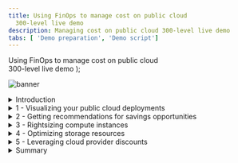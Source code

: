 ```yaml
---
title: Using FinOps to manage cost on public cloud
  300-level live demo
description: Managing cost on public cloud 300-level live demo
tabs: [ 'Demo preparation', 'Demo script']
---
```


  <span>
    Using FinOps to manage cost on public cloud <br/> 300-level live demo
  </span> );

![banner](./images/finops-300-script-banner.jpg)

<span id="top"></span>

<details>
<summary>Introduction</summary>
<br/>

Gen-Z Bank is a financial services platform catering primarily to millennials. The bank has just wrapped up its cloud migration initiative. All mission-critical workloads were successfully lifted-and-shifted to AWS, Azure, or Google Cloud Platform (GCP). However, this transition has resulted in soaring cloud costs, and the bank's monthly cloud bills have been getting regular executive attention from the financial team. The CIO has formed a new FinOps group to address the issue.

<br/>

In this demo, I’ll show you how the IBM Turbonomic platform helps the FinOps team at Gen-Z Bank control their cloud costs.

<br/>

The demo is divided into four sections:

<br/>

1) Getting a global view of multi-cloud costs and savings opportunities <br/>
2) Rightsizing compute instances <br/>
3) Optimizing storage volumes <br/>
4) Leveraging cloud provider discounts <br/>

<br/>

Let’s start with some basics. In the public cloud pricing model, the total spend is calculated by multiplying the resources you're consuming by the rate you're paying. Therefore, cloud cost savings can be realized by either reducing consumption or lowering your rate.

<br/>

Let’s look at how Turbonomic can help with both.

<br/>

(Demo intro slides <a href="https://ibm.box.com/s/i18u1myz37fb4r2b5ia9yh10zk1aa9tk" target="_blank" rel="noreferrer">here</a>)

<br/>

(Printer-ready PDF of demo script <a href="https://ibm.box.com/s/9jrpatc44qkt2ywycldaamntt1toqz4y" target="_blank" rel="noreferrer">here</a>)

<br/>

**[Go to top](#top)**

</details>

<details>

<summary>1 - Visualizing your public cloud deployments</summary>

<br/>

| **1.1** | **Get visibility into the cloud deployment** |
| :--- | :--- |
| **Narration** | Before the bank can do any cost optimization, they must get a global view into their workloads. Turbonomic automatically creates a service graph that models the dynamic relationships of the workloads and their dependent infrastructure layers. This provides a full stack view from the application down to all the dependent cloud resources. <br/><br/> Let's look at the cloud view, which combines all our accounts on public cloud providers (AWS, Azure, and GCP). |
| **Action** &nbsp; 1.1.1 | After logging in to the **Turbonomic** instance, select the **CLOUD** view and point out the types of entities, as highlighted in the screenshot and narration below. <br/><br/><img src="https://raw.githubusercontent.com/ibm-garage-tsa/platinum-demos/master/src/pages/300-watson-aiops-using-finops-to-manage-cost-on-public-cloud/images/1-1-1-B.png" width="800" /> |
| **Narration** | There are three types of entities: <br/><br/> • Entities that represent the *application workload* (1) <br/> • Entities that represent the *container platform* (2) <br/> • Entities related to the *cloud services* (i.e., compute instances, storage volumes, Platform-as-a-Service (PaaS) services) (3) <br/><br/> Since the bank is dealing with the cloud, let’s start by examining the 'Region' entity. A Region is a logical grouping of physical data centers (Zones) that are in close geographic proximity. A 'Region' is comprised of one or more of these Zones. A 'Zone' represents an Availability Zone in your public cloud account or subscription. In the language of public clouds, a Zone is a data center. <br/><br/> The current view shows there are 90 Regions and 173 Availability Zones. |
| **Action** &nbsp; 1.1.2 | Select the **Region** entity. <br/><br/><img src="https://raw.githubusercontent.com/ibm-garage-tsa/platinum-demos/master/src/pages/300-watson-aiops-using-finops-to-manage-cost-on-public-cloud/images/1-1-2-A.png" width="400" /> |
| **Narration** | Let’s get a high-level understanding of the geographic spread of the bank's workloads across these regions. |
| **Action** &nbsp; 1.1.3 | Click **LIST OF REGIONS**. <br/><br/><img src="https://raw.githubusercontent.com/ibm-garage-tsa/platinum-demos/master/src/pages/300-watson-aiops-using-finops-to-manage-cost-on-public-cloud/images/1-1-5-A.png" width="400" /> |
| **Narration** | This dashboard lists out the various regions from the cloud providers (AWS, Azure, and GCP), along with the workloads running in a given region. Let’s take a look at the AWS workloads. |
| **Action** &nbsp; 1.1.4 | Click the **FILTER** icon. <br/><br/><img src="https://raw.githubusercontent.com/ibm-garage-tsa/platinum-demos/master/src/pages/300-watson-aiops-using-finops-to-manage-cost-on-public-cloud/images/1-1-4.png" width="100" /> |
| **Action** &nbsp; 1.1.5 | Set the filter to: **Cloud Provider** (1), **equals** (2), and **AWS** (3). Click **APPLY** (4). <br/><br/><img src="https://raw.githubusercontent.com/ibm-garage-tsa/platinum-demos/master/src/pages/300-watson-aiops-using-finops-to-manage-cost-on-public-cloud/images/1-1-7-A.png" width="800" /> |
| **Action** &nbsp; 1.1.6 | Point out the spread of the workloads across the various cloud regions, as highlighted in the screenshot and narration below. <br/><br/><img src="https://raw.githubusercontent.com/ibm-garage-tsa/platinum-demos/master/src/pages/300-watson-aiops-using-finops-to-manage-cost-on-public-cloud/images/1-1-8-A.png" width="800" /> |
| **Narration** | We see that most workloads are concentrated primarily in three regions: US East Ohio (1), US East Northern Virginia (2), and US West Oregon (3). There are also several regions that contain no (or minimal) running workloads. This information is important because it can help the bank make decisions about consolidating workloads in a given region and purchasing pre-paid volume discounts, such as regional or zonal reserved instances (RIs), for maximum financial benefit. |
| **Action** &nbsp; 1.1.7 | Click **X** to exit the **Cloud:  Regions** view. <br/><br/><img src="https://raw.githubusercontent.com/ibm-garage-tsa/platinum-demos/master/src/pages/300-watson-aiops-using-finops-to-manage-cost-on-public-cloud/images/1-1-6.png" width="50" /> |
| **Narration** | Now that we're back in the default global cloud view, let’s examine the various summary dashboards. |

<br/>

**[Go to top](#top)**

</details>

<details>

<summary>2 - Getting recommendations for savings opportunities</summary>

<br/>

| **2.1** | **Identify the highest spending accounts** |
| :--- | :--- |
| **Narration** | Before the bank can make any cloud cost optimization decisions, they must understand several aspects of the cloud deployment. Turbonomic dynamically synthesizes a set of useful executive dashboards that help the bank better focus their cost optimization efforts. Doing this manually and continuously would be unscalable and inefficient. <br/><br/> Let’s take a look at some of these dashboards. |
| **Action** &nbsp; 2.1.1 | In the **EA - Development** row of the **Top Accounts** dashboard, point out the values under the **30-Day Cost** (1) and **Potential Savings** (2) columns. <br/><br/> <InlineNotification>Since this is a live application, you may not see the exact same view (this caveat applies to the rest of the demo). In any case, select the row that has both the <strong>30-Day Cost</strong> and <strong>Potential Savings</strong> columns populated. </InlineNotification> <br/> <img src="https://raw.githubusercontent.com/ibm-garage-tsa/platinum-demos/master/src/pages/300-watson-aiops-using-finops-to-manage-cost-on-public-cloud/images/1-2-1-A.png" width="800" /> |
| **Narration** | The 'Top Accounts' dashboard lists the bank's most utilized public cloud accounts and their monthly costs. Taking the recommended actions can result in a large potential savings (10% in the case of this demo, but it could easily be substantially more). Saving 10-30% in a large-scale cloud environment can yield huge savings. |

<br/>

| **2.2** | **Receive recommendations for potential savings opportunities** |
| :--- | :--- |
| **Action** &nbsp; 2.2.1 | In the **Potential Savings** dashboard, point out the **total monthly potential savings** (inside the donut chart) (1) and the **breakdown list** (2). <br/><br/> <InlineNotification>The numbers may be small in this case, as this is a demo environment. The potential savings in a real customer environment are significant. </InlineNotification> <br/> <img src="https://raw.githubusercontent.com/ibm-garage-tsa/platinum-demos/master/src/pages/300-watson-aiops-using-finops-to-manage-cost-on-public-cloud/images/1-2-2-B.png" width="800" /> |
| **Narration** | The number inside the donut chart provides the bank an estimate of the total potential monthly savings. In the breakdown list on the right, we see that the bulk of these savings can be realized by: A) rightsizing compute instances, B) buying reserved instances, C) rightsizing storage capacity, and D) eliminating waste. <br/><br/> Let’s take a closer look at each of these savings opportunities. |

<br/>

**[Go to top](#top)**

</details>

<details>

<summary>3 - Rightsizing compute instances</summary>

<br/>

| **3.1** | **Analyze a rightsizing recommendation** |
| :--- | :--- |
| **Narration** | Compute resources are often the biggest line item on a cloud bill – they can total as much as 50% of the total bill. Hence, it makes sense that the bank starts their FinOps initiative by optimizing their compute resources. <br/><br/> In the language of Turbonomic, optimizing compute resources and scaling virtual machines mean the same thing. Lift-and-shift cloud migration strategies typically employ the legacy on-prem model of grossly oversizing their resources. The elastic scaling of the cloud, however, now enables the ability to continuously balance capacity and demand in real time, yielding higher cost efficiency. <br/><br/> Let’s start by exploring the potential savings that can be realized by scaling virtual machines. |
| **Action** &nbsp; 3.1.1 | Click **SHOW ALL** on the **Potential Savings** dashboard. <br/><br/><img src="https://raw.githubusercontent.com/ibm-garage-tsa/platinum-demos/master/src/pages/300-watson-aiops-using-finops-to-manage-cost-on-public-cloud/images/2-1-1-A.png" width="500" /> |
| **Action** &nbsp; 3.1.2 | Select **Virtual Machines** under the **SCALE** category, and point out the details on the **Potential Savings** dashboard, as highlighted in the screenshot and narration below. <br/><br/><img src="https://raw.githubusercontent.com/ibm-garage-tsa/platinum-demos/master/src/pages/300-watson-aiops-using-finops-to-manage-cost-on-public-cloud/images/2-1-2-A.png" width="800" /> |
| **Narration** | This dashboard categorizes the specific actions the bank can take to realize their potential savings. Note that the savings actions are classified into three categories: <br/><br/> • *Scale* (1): Identifies cost reductions that can be achieved by addressing overprovisioning of compute instances <br/> • *Delete* (2): Provides recommendations to get rid of unattached storage (we'll talk more about storage in the next section of this demo) <br/> • *Buy* (3): Recommends the purchase of highly discounted reserved instances to obtain significantly discounted pricing (we'll talk more about RIs in the last section of this demo) <br/><br/> In this view, the 'Total Savings' represents the cost reduction the bank can gain by accepting and executing all the recommended 'Scale Virtual Machines' actions. <br/><br/> Let’s examine the details behind the first virtual machine scaling action. |
| **Action** &nbsp; 3.1.3 | Click **DETAILS** on the first row. <br/><br/> <img src="https://raw.githubusercontent.com/ibm-garage-tsa/platinum-demos/master/src/pages/300-watson-aiops-using-finops-to-manage-cost-on-public-cloud/images/2-1-3-A.png" width="800" /> |
| **Action** &nbsp; 3.1.4 | Point out the **Action Details**, as highlighted in the screenshot and narration below. <br/><br/> <InlineNotification>Do <strong>NOT</strong> click the <strong>EXECUTE ACTION</strong> button, as this is a shared demo environment. </InlineNotification> <br/><img src="https://raw.githubusercontent.com/ibm-garage-tsa/platinum-demos/master/src/pages/300-watson-aiops-using-finops-to-manage-cost-on-public-cloud/images/2-1-4-A.png" width="800" /> |
| **Narration** | The current instance [*m5.4xlarge EC2*] is highly underutilized based on the 30-day observation period (1). Turbonomic makes a recommendation to scale down to a different instance [*r5a.2xlarge*] (2). If this action is taken, the instance utilization will increase from 16% to 31.6% (3), and there will be no change in the memory utilization (4). Making the recommended change will decrease the on-demand price (5) and on-demand monthly cost (6). This would result in an approximate monthly savings of $230.57 for this one instance (7). [*Since this is a live application, your savings numbers and percentages may vary slightly.*] <br/><br/> To understand how Turbonomic derived the on-demand price, on-demand monthly cost, and savings, let's use Amazon's AWS EC2 On-Demand Pricing Calculator. |
| **Action** &nbsp; 3.1.5 | Click <a href="https://aws.amazon.com/ec2/pricing/on-demand/" target="_blank" rel="noreferrer">here</a> to get to Amazon's **AWS EC2 On-Demand Pricing Calculator** (this will open in a new tab). Fill out the **On-Demand Plans for Amazon EC2** form with the following data: <br/><br/> 1. **Location Type**: AWS Region <br/> 2. **Region**: US East (N. Virginia) <br/> 3. **Operating system**: Linux <br/> 4. **Instance type**: All <br/> 5. **vCPU**: All <br/> 6. **Search bar**: m5 <br/><br/><img src="https://raw.githubusercontent.com/ibm-garage-tsa/platinum-demos/master/src/pages/300-watson-aiops-using-finops-to-manage-cost-on-public-cloud/images/m5-.png" width="500" /><br/> |
| **Narration** | We can see that the current instance [*m5.4xlarge*] has an on-demand hourly rate of $0.768. |
| **Action** &nbsp; 3.1.6 | In the search bar of the **On-Demand Plans for Amazon EC2** form, enter **r5a**. <br/><br/><img src="https://raw.githubusercontent.com/ibm-garage-tsa/platinum-demos/master/src/pages/300-watson-aiops-using-finops-to-manage-cost-on-public-cloud/images/r5a-.png" width="500" /><br/> |
| **Narration** | We can see that the recommended instance [*r5a.2xlarge*] has an on-demand hourly rate of $0.452. |
| **Action** &nbsp; 3.1.7 | Return to the **Action Details** panel. <br/><br/> <InlineNotification>Since this is a shared demo environment, the <strong>VMEM PERCENTILE AND AVG. UTILIZATION</strong> graph on the right may not appear when you run the demo. Use the screenshot below to understand the analytics generated by the Turbonomic platform. </InlineNotification> <br/> <img src="https://raw.githubusercontent.com/ibm-garage-tsa/platinum-demos/master/src/pages/300-watson-aiops-using-finops-to-manage-cost-on-public-cloud/images/2-1-4-.png" width="800" /> |
| **Narration** | Turbonomic has a direct integration with AWS to find the current on-demand rates and calculate cost savings. As we return to the Action Details panel, we can see that Turbonomic has already gathered the on-demand hourly rates for the current instance *m5.4xlarge* ($0.768) and the recommended instance *r5a.2xlarge* ($0.452) for our convenience and ease of reference (1). As a result, the estimated on-demand monthly cost for the current instance is $560.36 per month and for the recommended instance is $329.80 per month (2). <br/><br/> Based on this optimization, the bank can save $230.57 per month (3), which is approximately 42% of the cost of the current instance. Note that the potential savings are on the on-demand price. Later in the demo, we will explore how this price can be further optimized by leveraging programmatic discounts like reservations. <br/><br/> The 'Execute Action' button demonstrates the ability of the Turbonomic platform to execute the recommendations natively from the platform. This provides the IT Ops teams the convenience to act immediately and realize cost savings instantaneously. Moreover, it enhances operational efficiency by avoiding the need to jump between disparate tools and management consoles to implement a cost savings recommendation. <br/><br/> <details> <summary> Optional deep dive demo section: How Turbonomic uses analytics to derive its recommendations </summary> <br/> Let’s take a deeper look at the analytics behind this recommendation. <br/><br/> A recommendation is being made here to go from an 'm5' family to an entirely new family type - the 'r5a,' where 'a' stands for the AMD processor class. In addition, the recommendation is downsizing from a 'm5.4xlarge' CPU capacity to a '.2xlarge' size. <br/><br/> At first glance, this recommendation does seem intuitive. Why should I go to a whole new family type? If we need to reduce the resources like vCPUs, we should be able to move to the next lower level within the same family type – 'm5.2xlarge' in this case. Moreover, 'm5.2xlarge' is cheaper than the 'r5a.2xlarge' class, so why is Turbonomic making this seemingly non-intuitive recommendation? <br/><br/> Let’s examine the details: <br/> • 'M' instances provide a balance of compute, memory, and networking resources. 'M' instances are good for a variety of general-purpose workloads such as websites, small-to-medium size databases, enterprise applications, and cluster computing. <br/> • 'R' instances are optimized for memory-intensive applications. 'R' instances are good for in-memory databases, caching servers, and data mining applications. <br/><br/> To understand this better, we need to compare the on-demand prices of all these offerings using the <a href="https://aws.amazon.com/ec2/pricing/on-demand/" target="_blank" rel="noreferrer">AWS EC2 On-Demand Pricing Calculator</a>. <br/><br/> Let’s first look at the choices in the 'm5' family. Let's fill out the **On-Demand Plans for Amazon EC2** form as follows: <br/><br/> 1. **Location Type**: AWS Region <br/> 2. **Region**: US East (N. Virginia) <br/> 3. **Operating system**: Linux <br/> 4. **Instance type**: All <br/> 5. **vCPU**: All <br/> 6. **Search bar**: m5 <br/><br/><img src="https://raw.githubusercontent.com/ibm-garage-tsa/platinum-demos/master/src/pages/300-watson-aiops-using-finops-to-manage-cost-on-public-cloud/images/m5.png" width="500" /><br/> Note that ‘m5.4xlarge’ has 16 vCPUs and comes with 64 GiB of memory, whereas ‘m5.2xlarge’ has 8 vCPUs but comes with only 32 GiB of memory. <br/><br/> Now let’s look at the choices in the 'r5a' family. Let's fill out the **On-Demand Plans for Amazon EC2** form as follows: <br/><br/> 1. **Location Type**: AWS Region <br/> 2. **Region**: US East (N. Virginia) <br/> 3.	**Operating system**: Linux <br/> 4.	**Instance type**: All <br/> 5.	**vCPU**: All <br/> 6.	**Search bar**: r5a <br/><br/><img src="https://raw.githubusercontent.com/ibm-garage-tsa/platinum-demos/master/src/pages/300-watson-aiops-using-finops-to-manage-cost-on-public-cloud/images/r5a.png" width="500" /><br/> We see the following key observations: <br/><br/> • *Turbonomic-cloud provides out-of-box integrations*: The on-demand rate for 'm5.4xlarge' is $0.768 per hour (5). Turbonomic automatically picks the latest rates from the AWS platform to use in its calculations. <br/> • *Historical usage data and percentile math analytics*: The memory requirements of the current workload is 72% of 64 GiB, which is approximately 46 GiB. <br/> • *Understanding the workload characteristics*: The 'm5.2xlarge' offering with an on-demand price of $0.384 per hour, being cheaper than the 'r5a.2xlarge' offering of $0.452 per hour, is the intuitive choice here. However, 'm5.2xlarge' has 8 vCPUs but comes with only 32 GiB of memory, which is less than the 46 GiB that's required by the workload. <br/> • *AMD is cheaper than Intel and often ignored*: AMD-based offerings are comparable in function and come at a cheaper price point than the equivalent Intel-based offerings. Therefore, leveraging the AMD-based chips should be actively considered as they deliver a proportional cost savings. Having this derived for you continuously and automatically by the Turbonomic platform is of significant value, especially when done at scale. <br/> • *Exercise*: Use the <a href="https://aws.amazon.com/ec2/pricing/on-demand/" target="_blank" rel="noreferrer">AWS EC2 On-Demand Pricing Calculator</a> to compare equivalent Intel and AMD offerings – 'r5' versus 'r5a.' Compare 'r5.2xlarge' versus 'r5a.2xlarge.' What do you observe? <br/><br/> Optimizing cost is certainly desirable. However, doing it at the expense of performance is definitely not acceptable. Accounting for all these variables - such as CPU and memory characteristics - of the workloads, shifting resource levels of the underlying infrastructure to make trustworthy recommendations, and performing all of this continuously and at CPU speed is the core to the value of the Turbonomic platform. </details> |
| **Action** &nbsp; 3.1.8 | Click **X** to close the **Action Details** panel. <br/><br/> <img src="https://raw.githubusercontent.com/ibm-garage-tsa/platinum-demos/master/src/pages/300-watson-aiops-using-finops-to-manage-cost-on-public-cloud/images/2-1-5-A.png" width="800" /> |
| **Narration** | Turbonomic continuously performs these cost optimization calculations in real time across large-scale deployments at CPU speed. Manual operator-driven optimization processes are time-consuming, do not scale, and can't keep up with the dynamic rate of change. <br/><br/> Moreover, cloud service providers keep introducing new instance families to improve capabilities and price performance. The Turbonomic platform keeps abreast of these innovations and adds them to its analytics engine, providing the bank with updated recommendations based on the latest cloud offerings. <br/><br/> Let’s shift gears and look at storage cost optimization. |

<br/>

**[Go to top](#top)**

</details>

<details>

<summary>4 - Optimizing storage resources</summary>

<br/>

| **4.1** | **Get a global view of storage consumption** |
| :--- | :--- |
| **Narration** | There are three forms of cloud storage: object storage, file storage, and block storage. The bank's cost optimization effort focuses on block storage, which functions like an external disk to the compute instance and provides low-latency state management for cloud workloads. <br/><br/>At a general level, there are two types of block storage: solid state drives (SSDs) and hard disk drives (HDDs). SSDs are good for low-latency, heavy IOPS types of workloads, whereas HDDs are good for high throughput sequential workloads. <br/><br/>It is important for the bank to choose a storage service based on the workload characteristics at hand. Some of the most common ways companies overspend on storage are: <br/><br/>1. *Unused volumes*: Compute instances are stopped, but the storage volumes are forgotten. This results in orphaned volumes, which then results in residual and accumulating costs. <br/>2. *Overprovisioning*: Storage services are grossly oversized. For most cloud resources, you pay for what you *provision*, not for what you *use*. <br/>3. *Mismatched storage type*: The storage choices are not appropriate for the requirements of the specific workload. For example, transaction processing is often best done on fast SSDs, whereas sequential workloads -- like logging -- are more compatible with cost-effective HDDs. This can result in either suboptimal performance or cost overruns. <br/><br/>Let’s start exploring the storage optimization opportunities in this environment. |
| **Action** &nbsp; 4.1.1 | Point out the **Volume** entity, as highlighted in the screenshot and narration below. <br/><br/><img src="https://raw.githubusercontent.com/ibm-garage-tsa/platinum-demos/master/src/pages/300-watson-aiops-using-finops-to-manage-cost-on-public-cloud/images/3-1-1-A.png" width="500" /> |
| **Narration** | By looking at the 'Volume' entity in the global supply chain, we see there are about 1,000 storage volumes in this environment. Notice the color coding in the donuts: "green" means healthy, “yellow” represents efficiency recommendations (i.e., cost savings), and “red” represents performance recommendations (i.e., impact to the end user experience). Based on the proportion of green vs. yellow vs. red, the bank can see there are significant opportunities to improve the cost efficiency and performance of storage. <br/><br/>Let’s drill down to better understand these cost reduction opportunities. |
| **Action** &nbsp; 4.1.2 | Click the **Volume** entity, which will take you to the **Storage Summary** dashboard. <br/><br/><img src="https://raw.githubusercontent.com/ibm-garage-tsa/platinum-demos/master/src/pages/300-watson-aiops-using-finops-to-manage-cost-on-public-cloud/images/3-1-1-A.png" width="400" /> |
| **Action** &nbsp; 4.1.3 | Point out the details on the **Storage Summary** dashboard, as highlighted in the screenshot and narration below. <br/><br/><img src="https://raw.githubusercontent.com/ibm-garage-tsa/platinum-demos/master/src/pages/300-watson-aiops-using-finops-to-manage-cost-on-public-cloud/images/3-1-2-A.png" width="500" /> |
| **Narration** | The 'Storage Summary' dashboard shows the number of volumes (1), total monthly cost of these volumes (2), and potential monthly savings that can be realized (3). The 'Unattached Storage' bar (4) shows that close to 30% of storage is currently unattached. <br/><br/> Let’s take a deeper look at the specific volumes that can be reclaimed. |

<br/>

| **4.2** | **Reclaim waste** |
| :--- | :--- |
| **Action** &nbsp; 4.2.1 | On the **Potential Savings** dashboard, click **SHOW ALL**. <br/><br/><img src="https://raw.githubusercontent.com/ibm-garage-tsa/platinum-demos/master/src/pages/300-watson-aiops-using-finops-to-manage-cost-on-public-cloud/images/3-2-1-A.png" width="800" /> |
| **Action** &nbsp; 4.2.2 | Select the **AZURE** tab (1). Under the **DELETE** section of the left navigation bar, click **Volumes** (2). <br/><br/><img src="https://raw.githubusercontent.com/ibm-garage-tsa/platinum-demos/master/src/pages/300-watson-aiops-using-finops-to-manage-cost-on-public-cloud/images/3-2-2-.png" width="800" /> |
| **Narration** | The dashboard identifies the bank's storage volumes that are unattached, including the number of days they have gone unused. On cloud, the lifecycles of the storage volumes are not intentionally associated with the lifecycles of the compute instances. Volumes that are unattached for many days are good candidates to reclaim and gain some savings. The data for each cloud provider appears on a separate tab. This dashboard displays the bank's potential savings from Azure, assuming they take all the recommended actions. <br/><br/>Turbonomic eliminates the need to hop between various cloud provider consoles. For example, we could also conveniently analyze storage usage in AWS or GCP by simply clicking the appropriate tab. |
| **Action** &nbsp; 4.2.3 | Select the **AWS** tab (1). Under the **DELETE** section of the left navigation bar, click **Volumes** (2). <br/><br/><img src="https://raw.githubusercontent.com/ibm-garage-tsa/platinum-demos/master/src/pages/300-watson-aiops-using-finops-to-manage-cost-on-public-cloud/images/3-2-2-A.png" width="800" /> |
| **Narration** | Just by switching tabs, the bank can now see the potential savings from AWS storage, assuming they take all the recommended actions. |
| **Action** &nbsp; 4.2.4 | On the **AWS** tab, select the first row which has a volume unattached for 14 days (1), and click the corresponding **DETAILS** button (2). <br/><br/> <img src="https://raw.githubusercontent.com/ibm-garage-tsa/platinum-demos/master/src/pages/300-watson-aiops-using-finops-to-manage-cost-on-public-cloud/images/3-2-3-B.png" width="800" /> |
| **Action** &nbsp; 4.2.5 | Point out the details under **ACTION ESSENTIALS** on the **Action Details** panel, as highlighted in the screenshot and narration below. <br/><br/><img src="https://raw.githubusercontent.com/ibm-garage-tsa/platinum-demos/master/src/pages/300-watson-aiops-using-finops-to-manage-cost-on-public-cloud/images/3-2-4-A.png" width="800" /> |
| **Narration** | The Action Details panel provides the bank with supporting details behind the recommendation. Under the 'Action Essentials' section (1), it also shows whether the action can be taken immediately, whether downtime is required, and whether the action is manually reversible once taken. |
| **Action** &nbsp; 4.2.6 | Click **X** to close the **Action Details** panel. <br/><br/><img src="https://raw.githubusercontent.com/ibm-garage-tsa/platinum-demos/master/src/pages/300-watson-aiops-using-finops-to-manage-cost-on-public-cloud/images/3-2-5-A.png" width="300" /> |
| **Narration** | Now let’s examine the bank's cost savings opportunities from moving volumes to alternate storage types that are a better fit for the workloads at hand. |

<br/>

| **4.3** | **Identifying overprovisioned storage volumes** |
| :--- | :--- |
| **Narration** | As a carry-over from on-prem practices, organizations often provision much more capacity than they actually need, just to play safe. When dealing with EBS volumes, unlike S3
type storage – you pay for what you provision not what you use. Turbonomic tracks disk
usage over the observation period, continuously performs the necessary analytics and then
makes appropriate scaling recommendations. If an EBS volume is under provisioned a
performance recommendation will be made to scale-up. Conversely, if the volume is over
provisioned a cost savings recommendation will be made to scale-up capacity. |
| **Action** &nbsp; 4.3.1 | Under the **SCALE** category of the left navigation bar, select **Volumes** (1). Select **AWS** (2).<br/><br/><img src="https://raw.githubusercontent.com/ibm-garage-tsa/platinum-demos/master/src/pages/300-watson-aiops-using-finops-to-manage-cost-on-public-cloud/images/4-3-1-volumes.png" width="800" /> |
| **Narration** | We can immediately see the various scale options, along with the bank’s projected savings. |
| **Action** &nbsp; 4.3.2 | Scroll down and select volume that has GP3 in the old and new tier, then click **DETAILS**.<br/><br/><img src="https://raw.githubusercontent.com/ibm-garage-tsa/platinum-demos/master/src/pages/300-watson-aiops-using-finops-to-manage-cost-on-public-cloud/images/4-3-2-details.png" width="800" /> |
| **Action** &nbsp; 4.3.3 | Point out the details on the **Action Details** panel, as highlighted in the screenshot and narration below. <br/><br/><img src="https://raw.githubusercontent.com/ibm-garage-tsa/platinum-demos/master/src/pages/300-watson-aiops-using-finops-to-manage-cost-on-public-cloud/images/4-3-3-action-details.png" width="800" /> |
| **Narration** | We can see that this particular volume is underutilized from both IOPS (1) and throughput perspectives. Based on the actual utilization pattern of this workload, Turbonomic’s analytics show that (2). This workload does not need the provisioned 4286 IOPS and can get by with 3000 IOPS (3). Turbonomic’s analytics engine computes the projected cost savings as shown in the COST IMPACT section. Since this is a shared environment, we will not be taking any actions - DO NOT click on the EXECUTE ACTION button. |
| **Action** &nbsp; 4.3.4 | Click **X** to close the **Action Details** panel.<br/><br/><img src="https://raw.githubusercontent.com/ibm-garage-tsa/platinum-demos/master/src/pages/300-watson-aiops-using-finops-to-manage-cost-on-public-cloud/images/4-3-4-close-action-details.png" width="800" /> | 
| **Narration** | By analyzing and understanding the real historical storage utilization data of their workloads, the bank can make granular decisions about their storage capacity across all their storage volumes, even across multiple cloud providers. |

<br/>

| **4.4** | **Select the right type of storage for the workloads** |
| :--- | :--- |
| **Narration** | The bank needs to choose the right storage volume for their workloads. Capacity and performance are two fundamental factors around which these choices should be made. We'll see how even if wrong initial choices are made, the Turbonomic platform will detect these optimization and cost reduction opportunities using its continuous feedback loop. |
| **Action** &nbsp; 4.3.1 | Under the **SCALE** category of the left navigation bar, select **Volumes**. <br/><br/><img src="https://raw.githubusercontent.com/ibm-garage-tsa/platinum-demos/master/src/pages/300-watson-aiops-using-finops-to-manage-cost-on-public-cloud/images/3-3-1-A.png" width="800" /> |
| **Narration** | We can immediately see the various scale options, along with the bank's projected savings. |
| **Action** &nbsp; 4.3.2 | Click **DETAILS** on the first row. <br/><br/><img src="https://raw.githubusercontent.com/ibm-garage-tsa/platinum-demos/master/src/pages/300-watson-aiops-using-finops-to-manage-cost-on-public-cloud/images/3-3-2-A.png" width="800" /> |
| **Action** &nbsp; 4.3.3 | Point out the details on the **Action Details** panel, as highlighted in the screenshot and narration below. <br/><br/> <img src="https://raw.githubusercontent.com/ibm-garage-tsa/platinum-demos/master/src/pages/300-watson-aiops-using-finops-to-manage-cost-on-public-cloud/images/3-3-3-B.png" width="1000" /> |
| **Narration** | We can see that this particular volume is underutilized from both IOPS (1) and throughput (2) perspectives. Based on the actual utilization pattern of this workload, Turbonomic's analytics show that this workload does not need an SSD and that the performance requirements of the workload can be met with a cheaper magnetic disk (3). This workload does not need the provisioned 5,000 IOPS and can get by with a much lower 500 IOPS (4). We therefore see that the storage capacity was overprovisioned by a factor of ten, at a cost that was 10x too high. Turbonomic's analytics engine computes the projected cost savings (5). |
| **Action** &nbsp; 4.3.4 | Click **X** to close the **Action Details** panel. <br/><br/><img src="https://raw.githubusercontent.com/ibm-garage-tsa/platinum-demos/master/src/pages/300-watson-aiops-using-finops-to-manage-cost-on-public-cloud/images/3-3-4-A.png" width="800" /> |
| **Action** &nbsp; 4.3.5 | Click **X** to close the **Potential Savings** panel. <br/><br/><img src="https://raw.githubusercontent.com/ibm-garage-tsa/platinum-demos/master/src/pages/300-watson-aiops-using-finops-to-manage-cost-on-public-cloud/images/3-3-5-A.png" width="800" /> |
| **Narration** | By analyzing and understanding the data access patterns of their workloads, the bank can make cost-efficient trade-offs about their storage choices, including the storage type, capacity, and IOPS. |

<br/>

**[Go to top](#top)**

</details>

<details>

<summary>5 - Leveraging cloud provider discounts</summary>

<br/>

| **5.1** | **Understand current pre-paid commitments** |
| :--- | :--- |
| **Narration** | We've seen two primary ways in which the bank can reduce consumption: rightsizing compute instances and optimizing storage. In a cloud pricing model, this directly impacts the usage levels and therefore has a direct consequence on the bank's cloud bill. The other variable of this cloud spend equation is the unit price the bank pays for these resources. <br/><br/> All cloud providers offer discounts (typically up to 70% of the on-demand prices) in exchange for commitments of usage. These discounts can greatly reduce the rates. It's financially beneficial for the bank to run as many workloads as possible under these discounts. <br/><br/> Keeping track of reservations, monitoring utilization levels, and planning for additional purchases require visibility and continuous management oversight by the FinOps team. Doing all this across a growing multi-cloud environment is almost impossible to do manually. <br/><br/> Let’s look at how the Turbonomic platform helps the bank manage pre-paid capacity. As always, the first step to rate optimization is to get visibility into existing pre-paid reservations. |
| **Action** &nbsp; 5.1.1 | In the **Discount Inventory** panel of the global cloud view, click **SHOW ALL**. <br/><br/><img src="https://raw.githubusercontent.com/ibm-garage-tsa/platinum-demos/master/src/pages/300-watson-aiops-using-finops-to-manage-cost-on-public-cloud/images/4-1-1-A.png" width="400" /> |
| **Action** &nbsp; 5.1.2 | Point out the details on the **Discount Inventory** panel, as highlighted in the screenshot and narration below. <br/><br/><img src="https://raw.githubusercontent.com/ibm-garage-tsa/platinum-demos/master/src/pages/300-watson-aiops-using-finops-to-manage-cost-on-public-cloud/images/4-1-2-A.png" width="800" /> |
| **Narration** | The 'Discount Inventory' panel shows the bank's discounted pricing commitments with their cloud providers. Let's explore the 'AWS Reserved Instances' tab. <br/><br/> Above the table, we see the total number of reserved instances, monthly cost, and monthly savings (1). In the table, each row represents an individual reservation, and the columns show the basic information about the reserved instance. All this information is automatically discovered from the bank's cloud provider. <br/><br/> At a high level, we can see which accounts own the reservation (2), the instance type covered by this reservation (3), and whether it's a standard or convertible reserved instance (4). The bank uses the 'Est. Savings' (5) and 'Effective Cost' (6) columns to quantify the ROI from purchasing these reserved instances. |
| **Action** &nbsp; 5.1.3 | Click **X** to close the **Discount Inventory** panel. <br/><br/><img src="https://raw.githubusercontent.com/ibm-garage-tsa/platinum-demos/master/src/pages/300-watson-aiops-using-finops-to-manage-cost-on-public-cloud/images/4-1-3-A.png" width="800" /> |

<br/>

| **5.2** | **Examine utilization levels of existing discounts** |
| :--- | :--- |
| **Narration** | When used properly, reserved instances can deliver up to a 70% discount compared to on-demand prices. Reserved instances that aren't consumed during the commitment period are forfeited. Hence, an awareness of what reservations the bank owns and how well they are utilized is necessary to maximize their ROI. Let’s take a look at RI utilization. |
| **Action** &nbsp; 5.2.1 | In the **Discount Utilization** dashboard, hover over the **AWS RI** data point on the black vertical line. <br/><br/><img src="https://raw.githubusercontent.com/ibm-garage-tsa/platinum-demos/master/src/pages/300-watson-aiops-using-finops-to-manage-cost-on-public-cloud/images/4-2-1-A.png" width="800" /> |
| **Narration** | The graph shows the bank's reservation utilization data pulled from their cloud providers. The black line represents the current time. Data points to the left of the black vertical line represent historical data, while data points to the right are projections into the future. AWS uses Normalized Factor Units (NFUs), and Azure uses ratios as a uniform measure of compute capacity to help normalize capacity across different instance types. <br/><br/> The graph shows current utilization of AWS at around 8% and of Azure at around 73%. As part of the optimization process, Turbonomic predicts that reservation utilization levels will increase to 60% and 90% for AWS and Azure respectively. <br/><br/> The bank's underlying goal here is to maximize the utilization of their inventory and cover as many workloads as possible. In this way, they can take advantage of these highly discounted prices and reduce their total cost of ownership. |

<br/>

| **5.3** | **Explore the additional RI purchase recommendations** |
| :--- | :--- |
| **Action** &nbsp; 5.3.1 | In the **Recommended RI Purchases** dashboard, click **SHOW ALL**. <br/><br/><img src="https://raw.githubusercontent.com/ibm-garage-tsa/platinum-demos/master/src/pages/300-watson-aiops-using-finops-to-manage-cost-on-public-cloud/images/4-3-1-A.png" width="400" /> |
| **Action** &nbsp; 5.3.2 | Click **DETAILS** on the first row for additional information. <br/><br/><img src="https://raw.githubusercontent.com/ibm-garage-tsa/platinum-demos/master/src/pages/300-watson-aiops-using-finops-to-manage-cost-on-public-cloud/images/4-3-2-A.png" width="800" /> |
| **Narration** | Reservations require a commitment and cost money. An all-upfront reservation provides the largest return, but it requires the full payment at the time of purchase. This is a bit contrary to the pay-as-you-go cloud model. However, over the committed term of one or three years, Turbonomic computes the break-even point, which is the time when the amortized cost of reserved instances will be lower than paying the on-demand prices. |
| **Action** &nbsp; 5.3.3 | Point out the details on the **Action Details** panel, as highlighted in the screenshot and narration below. <br/><br/><img src="https://raw.githubusercontent.com/ibm-garage-tsa/platinum-demos/master/src/pages/300-watson-aiops-using-finops-to-manage-cost-on-public-cloud/images/4-3-3-A.png" width="800" /> |
| **Narration** | Based on its analysis of the existing workloads, Turbonomic makes a recommendation to purchase additional reserved instances to ensure that more workloads are running at discounted prices (1). <br/><br/> When initially configuring Turbonomic, the bank set up a purchase profile indicating their preferences. Those preferences are then taken into account when making the recommendations on RI terms, such as one or three years (2), or RI class, such as standard or convertible (3). <br/><br/> Turbonomic estimates the bank will save an estimated 41.71% from purchasing these discounts (4). |
| **Action** &nbsp; 5.3.4 | Click **X** to close the **Action Details** panel. <br/><br/><img src="https://raw.githubusercontent.com/ibm-garage-tsa/platinum-demos/master/src/pages/300-watson-aiops-using-finops-to-manage-cost-on-public-cloud/images/4-3-4-A.png" width="800" /> |
| **Action** &nbsp; 5.3.5 | Click **X** to close the **Reserved Instances** panel. <br/><br/><img src="https://raw.githubusercontent.com/ibm-garage-tsa/platinum-demos/master/src/pages/300-watson-aiops-using-finops-to-manage-cost-on-public-cloud/images/4-3-5-A.jpg" width="800" /> |
| **Narration** | By leveraging cloud provider discounts, the bank is able to significantly reduce their cost per unit. In addition, Turbonomic can automate any of its recommendations -- not just for RIs, but also for compute and storage optimization. The bank is able to define specific automation policies that enable them to execute these recommendations in real time, directly from the Turbonomic platform. |

<br/>

**[Go to top](#top)**

</details>

<details>

<summary>Summary</summary>

<br/>

In this demo, we've seen how the Turbonomic platform helps the FinOps team at Gen-Z Bank control their cloud costs. This was not done at the expense of application performance; Turbonomic optimizes both. Turbonomic's cost-cutting recommendations are designed to ensure that performance is not negatively impacted. <br/><br/> Gen-Z Bank used the Turbonomic platform to get a deeper visibility into their cloud deployment. They used the platform-generated analytics to identify and eliminate waste, optimize compute instances, and right-fit storage choices. This ensures their deployments are always available, performant, and cost-optimized, so the bank can achieve the lowest cost without sacrificing their performance needs.

<br/>

Thank you for attending today’s presentation.

<br/>

**[Go to top](#top)**

</details>
